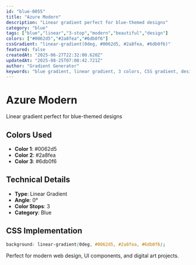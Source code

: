 ```yaml
---
id: "blue-0055"
title: "Azure Modern"
description: "Linear gradient perfect for blue-themed designs"
category: "blue"
tags: ["blue","linear","3-stop","modern","beautiful","design"]
colors: ["#0062d5","#2a8fea","#6db0f6"]
cssGradient: "linear-gradient(0deg, #0062d5, #2a8fea, #6db0f6)"
featured: false
createdAt: "2025-06-27T22:32:00.620Z"
updatedAt: "2025-08-25T07:08:42.721Z"
author: "Gradient Generator"
keywords: "blue gradient, linear gradient, 3 colors, CSS gradient, design, #0062d5, #2a8fea, #6db0f6"
---
```


# Azure Modern

Linear gradient perfect for blue-themed designs

## Colors Used
- **Color 1**: #0062d5
- **Color 2**: #2a8fea
- **Color 3**: #6db0f6

## Technical Details
- **Type**: Linear Gradient
- **Angle**: 0°
- **Color Stops**: 3
- **Category**: Blue

## CSS Implementation
```css
background: linear-gradient(0deg, #0062d5, #2a8fea, #6db0f6);
```

Perfect for modern web design, UI components, and digital art projects.
